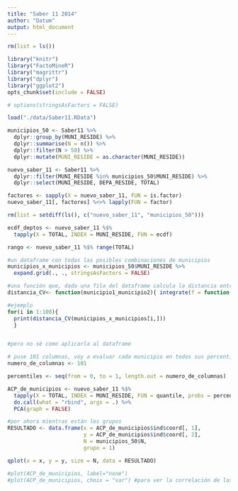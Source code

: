 ```yaml
---
title: "Saber 11 2014"
author: "Datum"
output: html_document
---
```


```r
rm(list = ls())

library("knitr")
library("FactoMineR")
library("magrittr")
library("dplyr")
library("ggplot2")
opts_chunk$set(include = FALSE)

# options(stringsAsFactors = FALSE)
```

```r
load("./data/Saber11.RData")
```

```r
municipios_50 <- Saber11 %>%
  dplyr::group_by(MUNI_RESIDE) %>%
  dplyr::summarise(N = n()) %>%
  dplyr::filter(N > 50) %>%
  dplyr::mutate(MUNI_RESIDE = as.character(MUNI_RESIDE))

nuevo_saber_11 <- Saber11 %>%
  dplyr::filter(MUNI_RESIDE %in% municipios_50$MUNI_RESIDE) %>%
  dplyr::select(MUNI_RESIDE, DEPA_RESIDE, TOTAL)

factores <- sapply(X = nuevo_saber_11, FUN = is.factor)
nuevo_saber_11[, factores] %<>% lapply(FUN = factor)

rm(list = setdiff(ls(), c("nuevo_saber_11", "municipios_50")))
```

```r
ecdf_deptos <- nuevo_saber_11 %$%
  tapply(X = TOTAL, INDEX = MUNI_RESIDE, FUN = ecdf)

rango <- nuevo_saber_11 %$% range(TOTAL)

#un dataframe con todas las posibles combinaciones de municipios
municipios_x_municipios <- municipios_50$MUNI_RESIDE %>%
  expand.grid(., ., stringsAsFactors = FALSE)

#una función que, dada una fila del dataframe calcula la distancia entre los municipios
distancia_CV<- function(municipio1_municipio2){ integrate(f = function(x){(ecdf_deptos[[municipio1_municipio2[1,1]]](x) - ecdf_deptos[[municipio1_municipio2[1,2]]](x))^2}, lower = rango[1], upper = rango[2], subdivisions = 10000)}

#ejemplo
for(i in 1:100){
  print(distancia_CV(municipios_x_municipios[i,]))
  }


#pero no sé como aplicarla al dataframe

```

```r

# puse 101 columnas, voy a evaluar cada municipio en todos sus percentiles
numero_de_columnas <- 101

percentiles <- seq(from = 0, to = 1, length.out = numero_de_columnas)

ACP_de_municipios <- nuevo_saber_11 %$%
  tapply(X = TOTAL, INDEX = MUNI_RESIDE, FUN = quantile, probs = percentiles) %>%
  do.call(what = "rbind", args = .) %>%
  PCA(graph = FALSE)

#por ahora mientras están los grupos
RESULTADO <- data.frame(x = ACP_de_municipios$ind$coord[, 1],
                        y = ACP_de_municipios$ind$coord[, 2],
                        N = municipios_50$N,
                        grupo = 1)

qplot(x = x, y = y, size = N, data = RESULTADO)

#plot(ACP_de_municipios, label="none")
#plot(ACP_de_municipios, choix = "var") #para ver la correlación de las variables
```